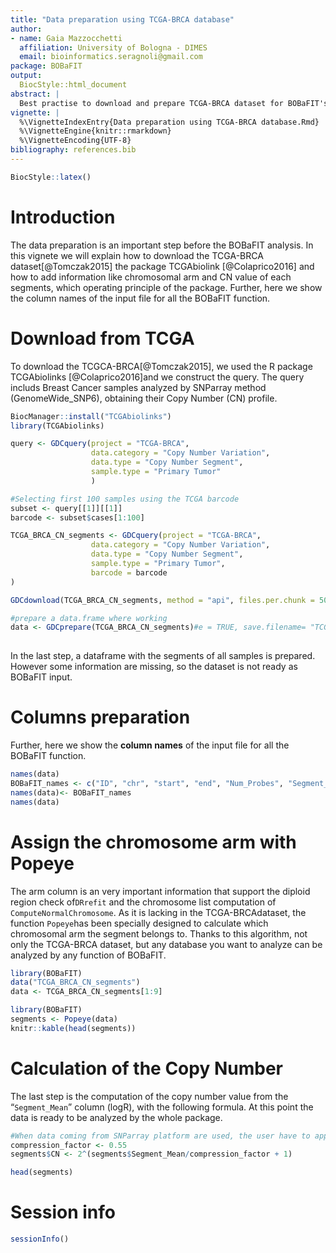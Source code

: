 ```yaml
---
title: "Data preparation using TCGA-BRCA database"
author:
- name: Gaia Mazzocchetti
  affiliation: University of Bologna - DIMES
  email: bioinformatics.seragnoli@gmail.com
package: BOBaFIT
output:
  BiocStyle::html_document
abstract: |
  Best practise to download and prepare TCGA-BRCA dataset for BOBaFIT's analysis
vignette: |
  %\VignetteIndexEntry{Data preparation using TCGA-BRCA database.Rmd}
  %\VignetteEngine{knitr::rmarkdown}
  %\VignetteEncoding{UTF-8}
bibliography: references.bib
---
```


```r
BiocStyle::latex()
```

# Introduction

The data preparation is an important step before the BOBaFIT analysis. In this vignete we will explain how to download the TCGA-BRCA dataset[@Tomczak2015] the package TCGAbiolink [@Colaprico2016] and how to add information like chromosomal arm and CN value of each segments, which operating principle of the package. Further, here we show the column names of the input file for all the BOBaFIT function.

# Download from TCGA

To download the TCGCA-BRCA[@Tomczak2015], we used the R package TCGAbiolinks [@Colaprico2016]and we construct the query. The query includs Breast Cancer samples analyzed by SNParray method (GenomeWide_SNP6), obtaining their Copy Number (CN) profile.

```r
BiocManager::install("TCGAbiolinks")
library(TCGAbiolinks)

query <- GDCquery(project = "TCGA-BRCA",
                  data.category = "Copy Number Variation",
                  data.type = "Copy Number Segment",
                  sample.type = "Primary Tumor"
                  )

#Selecting first 100 samples using the TCGA barcode 
subset <- query[[1]][[1]]
barcode <- subset$cases[1:100]

TCGA_BRCA_CN_segments <- GDCquery(project = "TCGA-BRCA",
                  data.category = "Copy Number Variation",
                  data.type = "Copy Number Segment",
                  sample.type = "Primary Tumor",
                  barcode = barcode
)

GDCdownload(TCGA_BRCA_CN_segments, method = "api", files.per.chunk = 50)

#prepare a data.frame where working
data <- GDCprepare(TCGA_BRCA_CN_segments)#e = TRUE, save.filename= "TCGA_BRCA_CN_segments.txt")
 
```

In the last step, a dataframe with the segments of all samples is prepared. However some information are missing, so the dataset is not ready as BOBaFIT input.

# Columns preparation

Further, here we show the **column names** of the input file for all the BOBaFIT function.

```r
names(data)
BOBaFIT_names <- c("ID", "chr", "start", "end", "Num_Probes", "Segment_Mean","Sample")
names(data)<- BOBaFIT_names
names(data)
```

# Assign the chromosome arm with Popeye

The arm column is an very important information that support the diploid region check of`DRrefit` and the chromosome list computation of `ComputeNormalChromosome`. As it is lacking in the TCGA-BRCAdataset, the function `Popeye`has been specially designed to calculate which chromosomal arm the segment belongs to. Thanks to this algorithm, not only the TCGA-BRCA dataset, but any database you want to analyze can be analyzed by any function of BOBaFIT.

```r
library(BOBaFIT)
data("TCGA_BRCA_CN_segments")
data <- TCGA_BRCA_CN_segments[1:9]

```

```r
library(BOBaFIT)
segments <- Popeye(data)
knitr::kable(head(segments))
```

# Calculation of the Copy Number

The last step is the computation of the copy number value from the "`Segment_Mean`" column (logR), with the following formula. At this point the data is ready to be analyzed by the whole package.

```r
#When data coming from SNParray platform are used, the user have to apply the compression factor in the formula (0.55). In case of WGS/WES data, the correction factor is equal to 1.
compression_factor <- 0.55
segments$CN <- 2^(segments$Segment_Mean/compression_factor + 1)

head(segments)

```

# Session info {.unnumbered}

```r
sessionInfo()
```
